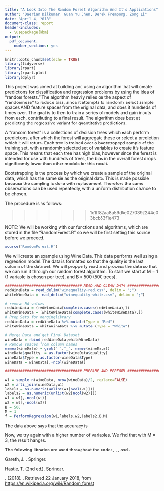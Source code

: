 ```yaml
---
title: "A Look Into The Random Forest Algorithm And It's Applications"
author: "Daerian Dilkumar, Guan Yu Chen, Derek Frempong, Zong Li"
date: "April 4, 2018"
document-class: report
header-includes:
  - \usepackage{bbm}
output:
  pdf_document: 
    number_sections: yes
---
```


```r
knitr::opts_chunk$set(echo = TRUE)
library(tidyverse)
library(rpart)
library(rpart.plot)
library(dplyr)
```

\newpage
\tableofcontents
\newpage


\section{Introduction}

This project was aimed at building and using an algorithm that will create predictions for classification and regression problems by using the idea of "random forests." The algorithm heavily relies on the aspect of "randomness" to reduce bias, since it attempts to randomly select sample spaces AND feature spaces from the original data, and does it hundreds of times over. The goal is to then to train a series of models and gain inputs from each, contributing to a final result. The algorithm does best at predicting the regressive variant for quantitative predictions. 

A "random forest" is a collections of decision trees which each perform predictions, after which the forest will aggregate these or select a prediction which it will return. Each tree is trained over a bootstrapepd sample of the   training set, with a randomly selected set of variables to create it's feature space. This means that each tree has high bias, however since the forest is intended for use with hundreds of trees, the bias in the overall forest drops significantly lower than other models for this result.


Bootstrapping is the process by which we create a sample of the original data, which has the same sie as the original data. This is made possible because the sampling is done with replacement. Therefore the same observations can be used repeatedly, with a uniform distribution chance to be chosen.

\section{Methodologies}

The procedure is as follows:
\begin{itemize}
  \item Select a number of trees for the forest, and how big the feature space is. 
  $\\$
  \item For each tree, choose variables from the feature space, and get a bootsrap. 
  $\\$
  \item Train the model for each tree with these variables for the given labels. 
  $\\$
  \item Collect the trees into a forest to get them ready for predictions 
  $\\$
  \item Finally, given testing data, use the forest to create as many predictions are there are trees.
  $\\$
  \item Aggregate the predictions for a final prediction for each observation in the testing data.
  $\\$
<<<<<<< HEAD

The libraries we used are as follows: 
- tidyverse
$\\$
- dplyr
$\\$
- rpart
$\\$
- rpart.plot
$\\$
=======
\end{itemize}

>>>>>>> 1c1ff82aa8a59d5e0270392244c03bcb53f1e473

\section{Development Process}

\section{Examples And Results}

NOTE: We will be working with our functions and algorithms, which are stored in the file "RandomForest.R" so we will be first setting this source before we proceed.

```r
source("RandomForest.R")
```

\subsection{Wine Data}

We will create an example using Wine Data. This data performs well using a regression model.
The data is formatted so that the quality is the last column of the data set. We will propperly read and process the data so that we can run it through our random forest algorithm.
To start we start at M = 1 (1 variable is chosen per tree), and B = 500 (500 trees).

```r
################################### READ AND CLEAN DATA #########################################
redWineData = read_delim("winequality-red.csv", delim = ";")
whiteWineData = read_delim("winequality-white.csv", delim = ";")

# remove NA values
redWineData = (redWineData[complete.cases(redWineData),])
whiteWineData = (whiteWineData[complete.cases(whiteWineData),])
# Prep Sets for merginglibrary
redWineData = redWineData %>% mutate(Type = "Red")
whiteWineData = whiteWineData %>% mutate (Type = "White")

# Merge Data and get Final Dataset
wineData = rbind(redWineData,whiteWineData)
# Remove spaces from column names
names(wineData) = gsub(" ","_", names(wineData))
wineData$quality  = as.factor(wineData$quality)
wineData$Type = as.factor(wineData$Type)
wineData = wineData[,-ncol(wineData)]
```

```r
################################### PREPARE AND PERFORM #########################################

w1 = sample_n(wineData, nrow(wineData)/2, replace=FALSE)
w2 = anti_join(wineData,w1)
labels = as.numeric(unlist(w1[ncol(w1)]))
labels2 = as.numeric(unlist(w2[ncol(w2)]))
w1 = w1[,-ncol(w1)]
w2 = w2[,-ncol(w2)]
B = 500
M = 1
f = PerformRegression(w1,labels,w2,labels2,B,M)
```
The data above says that the accuracy is 

Now, we try again with a higher number of variables. We find that with M = 3, the result hanges.



\section{Wrap-Up}

\section{Appendix}
\textsc{Note:} The following libraries are used throughout the code: \texttt{tidyverse}, \texttt{dplyr}, \texttt{rpart}, and \texttt{rpart.plot}.


\section{References}
<!-- in-text: (Gareth, n.d.) -->
Gareth, J. \textit{An Introduction to Statistical Learning: with Applications in R}. Springer.

<!-- in-text: (Hastie, n.d.) -->
Hastie, T. \textit{The elements of statistical learning [electronic resource] : data mining, inference, and prediction} (2nd ed.). Springer.

<!-- in-text: ("Random forest", 2018) -->
\textit{Random forest}. (2018). \textit{En.wikipedia.org}. Retrieved 22 January 2018, from [https://en.wikipedia.org/wiki/Random_forest](https://en.wikipedia.org/wiki/Random_forest)